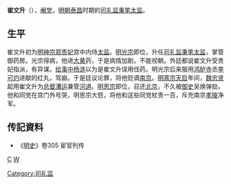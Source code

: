 '''崔文升'''（{{bd|？||？||catIdx=C}}），[[阉党|阉党]]，[[明朝|明朝]][[泰昌|泰昌]]时期的[[司礼监|司礼监]][[秉笔太监|秉笔太监]]。

== 生平 ==
崔文升初为[[明神宗|明神宗]][[郑贵妃|郑贵妃]]宫中内侍[[太监|太监]]。[[明光宗|明光宗]]即位，升任[[司礼监|司礼监]][[秉笔太监|秉笔太监]]，掌管御药房。光宗得病，他进[[大黄|大黄]]药，于是病情加剧，不能视朝。外廷都说崔文升受贵妃指派，有异谋。[[给事中|给事中]][[杨涟|杨涟]]以为是崔文升误用伐药。明光宗后来服用[[鸿胪寺|鸿胪寺]]丞[[李可灼|李可灼]]进献的红丸，驾崩。于是廷议论罪，将他贬谪[[南京|南京]]。[[明熹宗|明熹宗]][[天启|天启]]年间，[[魏忠贤|魏忠贤]]起用崔文升为[[总督|总督]][[漕运|漕运]]兼管[[河道总督|河道]]。[[明思宗|明思宗]]即位，召还[[北京|北京]]，不久被[[御史|御史]]吴焕弹劾，他和同党在宫门外号哭，明思宗大怒，将他和这些同党杖责一百，斥充南京[[孝陵|孝陵]]净军。

==传記資料== 
* 《[[明史|明史]]》卷305 宦官列传

[[分类:明朝宦官|C]]
[[Category:司礼监|Category:司礼监]]
[[分类:崔姓|W]]
